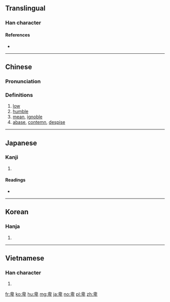 ==Translingual==
{{Han etyl}}

===Han character===
{{Han char|rn=24|rad=十|as=06|sn=8|four=26400|canj=HHJ}}

====References====
* {{Han ref|kx=0156.270|dkj=02738|dj=0356.170|hdz=10063.010|uh=5351|ud=21329|bh=A8F5|bd=43253}}

----

==Chinese==
{{zh-forms}}

===Pronunciation===
{{zh-pron
|m=bēi
|c=bei1
|mc=y
|oc=y
|ma=
|cat=a,v
}}

===Definitions===
# [[low]]
# [[humble]]
# [[mean]], [[ignoble]]
# [[abase]], [[contemn]], [[despise]]

----

==Japanese==

===Kanji===
{{ja-kanji|grade=c|rs=十06}}

# {{defn|lang=ja|sort=十06}}

====Readings====
* {{ja-readings|goon=[[ひ]] (hi)|kanon=[[ひ]] (hi)|kun=[[ひくい]] (hikui), [[いやしい]] (iyashii), [[いやしめる]] (iyashimeru)}}

----

==Korean==

===Hanja===
{{ko-hanja|hangeul=비|rv=bi|mr=pi}}

# {{defn|lang=ko|sort=十06}}

----

==Vietnamese==

===Han character===
{{vi-hantu|[[te]], [[bấy]], [[ti]]|rs=十06}}

# {{defn|lang=vi|sort=十06}}

[[fr:卑]]
[[ko:卑]]
[[hu:卑]]
[[mg:卑]]
[[ja:卑]]
[[no:卑]]
[[pl:卑]]
[[zh:卑]]